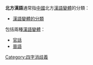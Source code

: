 '''北方漢語'''通常指[[中國|中國]]北方[[漢語變體|漢語變體]]的分類：
* [[汉语变体#分类|漢語變體的分類]]
包括兩種[[漢語變體|漢語變體]]：
* [[官話|官話]]
* [[晉語|晉語]]

{{disambig}}
[[Category:四字消歧義|Category:四字消歧義]]